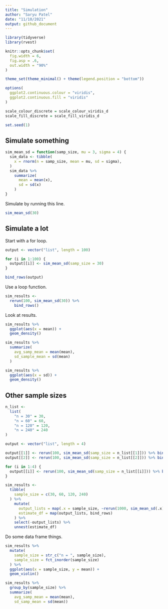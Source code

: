 ```yaml
---
title: "Simulation"
author: "Saryu Patel"
date: "11/10/2021"
output: github_document
---
```


```r
library(tidyverse)
library(rvest)

knitr::opts_chunk$set(
  fig.width = 6,
  fig.asp = .6,
  out.width = "90%"
)

theme_set(theme_minimal() + theme(legend.position = "bottom"))

options(
  ggplot2.continuous.colour = "viridis",
  ggplot2.continuous.fill = "viridis"
)

scale_colour_discrete = scale_colour_viridis_d
scale_fill_discrete = scale_fill_viridis_d

set.seed(1)
```

## Simulate something

```r
sim_mean_sd = function(samp_size, mu = 3, sigma = 4) {
  sim_data <- tibble(
    x = rnorm(n = samp_size, mean = mu, sd = sigma),
  )
  sim_data %>% 
    summarize(
      mean = mean(x),
      sd = sd(x)
    )
}
```

Simulate by running this line. 

```r
sim_mean_sd(30)
```

## Simulate a lot

Start with a for loop.

```r
output <- vector("list", length = 100)

for (i in 1:100) {
  output[[i]] <- sim_mean_sd(samp_size = 30)
}

bind_rows(output)
```

Use a loop function.

```r
sim_results <- 
  rerun(100, sim_mean_sd(30)) %>%
    bind_rows()
```

Look at results.

```r
sim_results %>% 
  ggplot(aes(x = mean)) +
  geom_density()

sim_results %>% 
  summarize(
    avg_samp_mean = mean(mean),
    sd_sample_mean = sd(mean)
  )

sim_results %>% 
  ggplot(aes(x = sd)) +
  geom_density()
```

## Other sample sizes

```r
n_list <- 
  list(
    "n = 30" = 30,
    "n = 60" = 60,
    "n = 120" = 120,
    "n = 240" = 240
)

output <- vector("list", length = 4)

output[[1]] <- rerun(100, sim_mean_sd(samp_size = n_list[[1]])) %>% bind_rows()
output[[2]] <- rerun(100, sim_mean_sd(samp_size = n_list[[2]])) %>% bind_rows()

for (i in 1:4) {
  output[[i]] <- rerun(100, sim_mean_sd(samp_size = n_list[[i]])) %>% bind_rows()
}
```

```r
sim_results <- 
  tibble(
    sample_size = c(30, 60, 120, 240)
  ) %>% 
    mutate(
      output_lists = map(.x = sample_size, ~rerun(1000, sim_mean_sd(.x))),
      estimate_df = map(output_lists, bind_rows)
    ) %>% 
    select(-output_lists) %>% 
    unnest(estimate_df)
```

Do some data frame things.

```r
sim_results %>% 
  mutate(
    sample_size = str_c("n = ", sample_size),
    sample_size = fct_inorder(sample_size)
  ) %>% 
  ggplot(aes(x = sample_size, y = mean)) + 
  geom_violin()
```

```r
sim_results %>% 
  group_by(sample_size) %>% 
  summarize(
    avg_samp_mean = mean(mean),
    sd_samp_mean = sd(mean))
```

